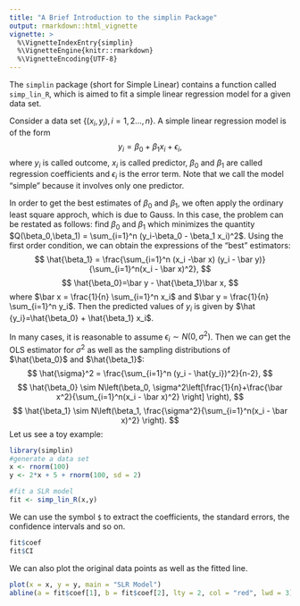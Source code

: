 ```yaml
---
title: "A Brief Introduction to the simplin Package"
output: rmarkdown::html_vignette
vignette: >
  %\VignetteIndexEntry{simplin}
  %\VignetteEngine{knitr::rmarkdown}
  %\VignetteEncoding{UTF-8}
---
```

The $\texttt{simplin}$ package (short for Simple Linear) contains a function called $\texttt{simp_lin_R}$, which is aimed to fit a simple linear regression model for a given data set.

Consider a data set $\{(x_i,y_i),i=1,2\ldots,n\}$. A simple linear regression model is of the form 
$$
y_i=\beta_0 + \beta_1x_i+\epsilon_i,
$$
where $y_i$ is called outcome, $x_i$ is called predictor, $\beta_0$ and $\beta_1$ are called regression coefficients and $\epsilon_i$ is the error term. Note that we call the model "simple" because it involves only one predictor.

In order to get the best estimates of $\beta_0$ and $\beta_1$, we often apply the ordinary least square approch, which is due to Gauss. In this case, the problem can be restated as follows: find $\beta_0$ and $\beta_1$ which minimizes the quantity $Q(\beta_0,\beta_1) = \sum_{i=1}^n (y_i-\beta_0 - \beta_1 x_i)^2$. Using the first order condition, we can obtain the expressions of the "best" estimators:
$$
\hat{\beta_1} = \frac{\sum_{i=1}^n (x_i -\bar x) (y_i - \bar y)}{\sum_{i=1}^n(x_i - \bar x)^2},
$$
$$
\hat{\beta_0}=\bar y - \hat{\beta_1}\bar x,
$$
where $\bar x = \frac{1}{n} \sum_{i=1}^n x_i$ and $\bar y = \frac{1}{n} \sum_{i=1}^n y_i$. Then the predicted values of $y_i$ is given by $\hat {y_i}=\hat{\beta_0} + \hat{\beta_1} x_i$. 

In many cases, it is reasonable to assume $\epsilon_i \sim N(0,\sigma^2)$. Then we can get the OLS estimator for $\sigma^2$ as well as the sampling distributions of $\hat{\beta_0}$ and $\hat{\beta_1}$:
$$
\hat{\sigma}^2 = \frac{\sum_{i=1}^n (y_i - \hat{y_i})^2}{n-2},
$$
$$
\hat{\beta_0} \sim N\left(\beta_0, \sigma^2\left[\frac{1}{n}+\frac{\bar x^2}{\sum_{i=1}^n(x_i - \bar x)^2} \right] \right),
$$
$$
\hat{\beta_1} \sim N\left(\beta_1, \frac{\sigma^2}{\sum_{i=1}^n(x_i - \bar x)^2} \right).
$$
Let us see a toy example:
```r
library(simplin)
#generate a data set
x <- rnorm(100)
y <- 2*x + 5 + rnorm(100, sd = 2)

#fit a SLR model
fit <- simp_lin_R(x,y)
```

We can use the symbol $\texttt{\$}$ to extract the coefficients, the standard errors, the confidence intervals and so on.
```r
fit$coef
fit$CI
```

We can also plot the original data points as well as the fitted line.
```r
plot(x = x, y = y, main = "SLR Model")
abline(a = fit$coef[1], b = fit$coef[2], lty = 2, col = "red", lwd = 3)
```








